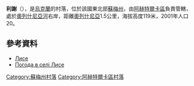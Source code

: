 {{coord|50|23|58|N|34|47|3|E|scale:100000_region:UA|display=title}}

'''利謝'''（{{lang-uk|Лисе}}），是[[烏克蘭|烏克蘭]]的村落，位於該國東北部[[蘇梅州|蘇梅州]]，由[[阿赫特爾卡區|阿赫特爾卡區]]負責管轄，處於[[奧列什尼亞河_(沃爾斯克拉河支流)|奧列什尼亞河]]右岸，距離[[奧列什尼亞_(阿赫特爾卡區)|奧列什尼亞]]1.5公里，海拔高度119米，2001年人口20。

==參考資料==
*[http://w1.c1.rada.gov.ua/pls/z7502/A005?rdat1=02.02.2010&rf7571=29715 Лисе]{{dead link|date=2017年11月 |bot=InternetArchiveBot |fix-attempted=yes }}
* [http://weather.in.ua/ua/symskaja/13422 Погода в селі Лисе] {{Wayback|url=http://weather.in.ua/ua/symskaja/13422 |date=20111219211039 }}

{{DEFAULTSORT:Лисе}}
[[Category:蘇梅州村落|Category:蘇梅州村落]]
[[Category:阿赫特爾卡區村落|Category:阿赫特爾卡區村落]]


{{Sumy-geo-stub}}